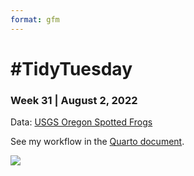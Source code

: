 ```yaml
---
format: gfm
---
```


# #TidyTuesday 

### Week 31 \| August 2, 2022

Data: [USGS Oregon Spotted Frogs](https://github.com/rfordatascience/tidytuesday/tree/master/data/2022/2022-08-02)

See my workflow in the [Quarto document](https://github.com/jadeynryan/tidytuesday/tree/main/2022/2022-08-02_Week31/2022_Week31_Frogs.qmd).

![](frogs.png){fig-align="center"}
